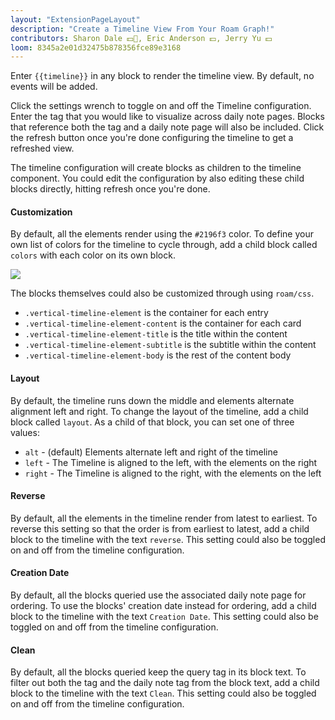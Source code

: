 ```yaml
---
layout: "ExtensionPageLayout"
description: "Create a Timeline View From Your Roam Graph!"
contributors: Sharon Dale 💵📓, Eric Anderson 💵, Jerry Yu 💵
loom: 8345a2e01d32475b878356fce89e3168
---
```


Enter `{{timeline}}` in any block to render the timeline view. By default, no events will be added.

Click the settings wrench to toggle on and off the Timeline configuration. Enter the tag that you would like to visualize across daily note pages. Blocks that reference both the tag and a daily note page will also be included. Click the refresh button once you're done configuring the timeline to get a refreshed view.

The timeline configuration will create blocks as children to the timeline component. You could edit the configuration by also editing these child blocks directly, hitting refresh once you're done.

#### Customization

By default, all the elements render using the `#2196f3` color. To define your own list of colors for the timeline to cycle through, add a child block called `colors` with each color on its own block.

![](/images/timeline-color.png)

The blocks themselves could also be customized through using `roam/css`. 
- `.vertical-timeline-element` is the container for each entry
- `.vertical-timeline-element-content` is the container for each card
- `.vertical-timeline-element-title` is the title within the content
- `.vertical-timeline-element-subtitle` is the subtitle within the content
- `.vertical-timeline-element-body` is the rest of the content body

#### Layout
By default, the timeline runs down the middle and elements alternate alignment left and right. To change the layout of the timeline, add a child block called `layout`. As a child of that block, you can set one of three values:
- `alt` - (default) Elements alternate left and right of the timeline
- `left` - The Timeline is aligned to the left, with the elements on the right
- `right` - The Timeline is aligned to the right, with the elements on the left

#### Reverse

By default, all the elements in the timeline render from latest to earliest. To reverse this setting so that the order is from earliest to latest, add a child block to the timeline with the text `reverse`. This setting could also be toggled on and off from the timeline configuration.

#### Creation Date

By default, all the blocks queried use the associated daily note page for ordering. To use the blocks' creation date instead for ordering, add a child block to the timeline with the text `Creation Date`. This setting could also be toggled on and off from the timeline configuration.

#### Clean

By default, all the blocks queried keep the query tag in its block text. To filter out both the tag and the daily note tag from the block text, add a child block to the timeline with the text `Clean`. This setting could also be toggled on and off from the timeline configuration.
